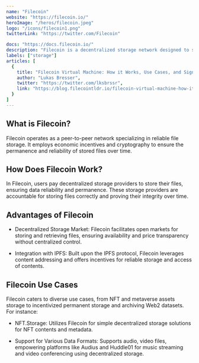 ---
name: "Filecoin"
website: "https://filecoin.io/"
heroImage: "/heros/filecoin.jpeg"
logo: "/icons/filecoin1.png"
twitterLink: "https://twitter.com/Filecoin"

docs: "https://docs.filecoin.io/"
description: "Filecoin is a decentralized storage network designed to store humanity's most important information. It provides a market for storing and retrieving data, offering an incentive layer to incentivize reliable storage providers."
labels: ["storage"]
articles: [
  {
    title: "Filecoin Virtual Machine: How it Works, Use Cases, and Significance",
    author: "Lukas Bresser",
    twitter: "https://twitter.com/lksbrssr",
    link: "https://blog.filecointldr.io/filecoin-virtual-machine-how-it-works-what-use-cases-it-unlocks-and-why-it-matters-10dd08f471c7"
  }
]
---

## What is Filecoin?

Filecoin operates as a peer-to-peer network specializing in reliable file storage. It employs economic incentives and cryptography to ensure the permanence and reliability of stored files over time.

## How Does Filecoin Work?

In Filecoin, users pay decentralized storage providers to store their files, ensuring data reliability and permanence. These storage providers are accountable for storing files correctly and proving their integrity over time.

## Advantages of Filecoin

- Decentralized Storage Market: Filecoin facilitates open markets for storing and retrieving files, ensuring availability and price transparency without centralized control.
  
- Integration with IPFS: Built upon the IPFS protocol, Filecoin leverages content addressing and offers incentives for reliable storage and access of contents.

## Filecoin Use Cases

Filecoin caters to diverse use cases, from NFT and metaverse assets storage to incentivized permanent storage and archiving Web2 datasets. For instance:

- NFT.Storage: Utilizes Filecoin for simple decentralized storage solutions for NFT contents and metadata.
  

  
- Support for Various Data Formats: Supports audio, video files, empowering platforms like Audius and Huddle01 for music streaming and video conferencing using decentralized storage.